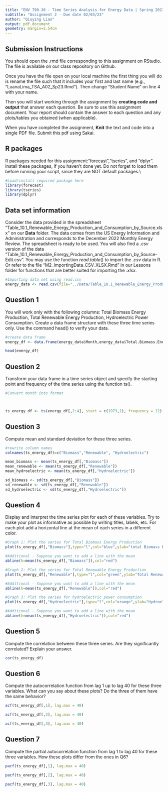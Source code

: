 ```yaml
---
title: "ENV 790.30 - Time Series Analysis for Energy Data | Spring 2023"
subtitle: "Assignment 2 - Due date 02/03/23"
author: "Qiuying Liao"
output: pdf_document
geometry: margin=2.54cm
---
```


## Submission Instructions

You should open the .rmd file corresponding to this assignment on RStudio. The file is available on our class repository on Github.   

Once you have the file open on your local machine the first thing you will do is rename the file such that it includes your first and last name (e.g., "LuanaLima_TSA_A02_Sp23.Rmd"). Then change "Student Name" on line 4 with your name. 

Then you will start working through the assignment by  **creating code and output** that answer each question. Be sure to use this assignment document. Your report should contain the answer to each question and any plots/tables you obtained (when applicable).

When you have completed the assignment, **Knit** the text and code into a single PDF file. Submit this pdf using Sakai. 

## R packages

R packages needed for this assignment:"forecast","tseries", and "dplyr". Install these packages, if you haven't done yet. Do not forget to load them before running your script, since they are NOT default packages.\\

```r
#Load/install required package here
library(forecast)
library(tseries)
library(dplyr)
```


## Data set information  

Consider the data provided in the spreadsheet "Table_10.1_Renewable_Energy_Production_and_Consumption_by_Source.xlsx" on our **Data** folder. The data comes from the US Energy Information and Administration and corresponds to the December 2022 Monthly Energy Review. The spreadsheet is ready to be used. You will also find a $.csv$ version of the data "Table_10.1_Renewable_Energy_Production_and_Consumption_by_Source-Edit.csv". You may use the function $read.table()$ to import the $.csv$ data in R. Or refer to the file "M2_ImportingData_CSV_XLSX.Rmd" in our Lessons folder for functions that are better suited for importing the $.xlsx$.

```r
#Importing data set using read.csv
energy_data <- read.csv(file="../Data/Table_10.1_Renewable_Energy_Production_and_Consumption_by_Source-Edit.csv", header = TRUE, dec = ".", sep=",",stringsAsFactors = TRUE) 
```



## Question 1
You will work only with the following columns: Total Biomass Energy Production, Total Renewable Energy Production, Hydroelectric Power Consumption. Create a data frame structure with these three time series only. Use the command head() to verify your data.

```r
#create data frame
energy_df <- data.frame(energy_data$Month,energy_data$Total.Biomass.Energy.Production, energy_data$Total.Renewable.Energy.Production, energy_data$Hydroelectric.Power.Consumption)

head(energy_df)
```


## Question 2
Transform your data frame in a time series object and specify the starting point and frequency of the time series using the function ts().

```r
#Convert month into format



ts_energy_df <- ts(energy_df[,2:4], start = c(1973,1), frequency = 12)
```


## Question 3
Compute mean and standard deviation for these three series.

```r
#rewrite column names
colnames(ts_energy_df)=c("Biomass","Renewable", "Hydroelectric")

mean_biomass <- mean(ts_energy_df[,"Biomass"])
mean_renewable <- mean(ts_energy_df[,"Renewable"])
mean_hydroelectric <- mean(ts_energy_df[,"Hydroelectric"])

sd_biomass <- sd(ts_energy_df[,"Biomass"])
sd_renewable <- sd(ts_energy_df[,"Renewable"])
sd_hydroelectric <- sd(ts_energy_df[,"Hydroelectric"])

```


## Question 4
Display and interpret the time series plot for each of these variables. Try to make your plot as informative as possible by writing titles, labels, etc. For each plot add a horizontal line at the mean of each series in a different color.

```r
#Graph 1: Plot the series for Total Biomass Energy Production
plot(ts_energy_df[,"Biomass"],type="l",col="blue",ylab="total Biomass Energy Production [MW]", xlab="Year", main="Total Biomass Energy Production") 

#Additional - Suppose you want to add a line with the mean
abline(h=mean(ts_energy_df[,"Biomass"]),col="red")

```

```r
#Graph 2: Plot the series for Total Renewable Energy Production 
plot(ts_energy_df[,"Renewable"],type="l",col="green",ylab="Total Renewable Energy Production [MW]", xlab="Year", main="Total Renewable Energy Production") 

#Additional - Suppose you want to add a line with the mean
abline(h=mean(ts_energy_df[,"Renewable"]),col="red")
```

```r
#Graph 3: Plot the series for hydroelectric power consumption 
plot(ts_energy_df[,"Hydroelectric"],type="l",col="orange",ylab="Hydroelectric Power Consumption [MW]", xlab="Year", main="Hydroelectric Power Consumption") 

#Additional - Suppose you want to add a line with the mean
abline(h=mean(ts_energy_df[,"Hydroelectric"]),col="red")
```

## Question 5
Compute the correlation between these three series. Are they significantly correlated? Explain your answer.

```r
cor(ts_energy_df)
```


## Question 6
Compute the autocorrelation function from lag 1 up to lag 40 for these three variables. What can you say about these plots? Do the three of them have the same behavior?

```r
acf(ts_energy_df[,1], lag.max = 40)
```
```r
acf(ts_energy_df[,2], lag.max = 40)
```
```r
acf(ts_energy_df[,3], lag.max = 40)
```


## Question 7
Compute the partial autocorrelation function from lag 1 to lag 40 for these three variables. How these plots differ from the ones in Q6?

```r
pacf(ts_energy_df[,1], lag.max = 40)
```

```r
pacf(ts_energy_df[,2], lag.max = 40)
```

```r
pacf(ts_energy_df[,3], lag.max = 40)
```


